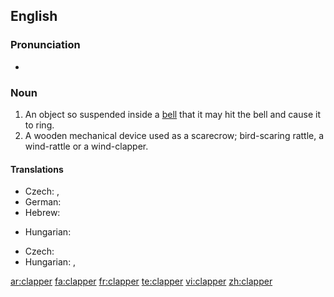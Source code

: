 ==English==

===Pronunciation===
* {{rhymes|æpə(r)}}

===Noun===
{{en-noun}}

# An object so suspended inside a [[bell]] that it may hit the bell and cause it to ring.
# A wooden mechanical device used as a scarecrow; bird-scaring rattle, a wind-rattle or a wind-clapper.

====Translations====
{{trans-top|the tongue of a bell}}
* Czech: {{t|cs|srdce zvonu}}, {{t-|cs|srdce}}
* German: {{t|de|Klöppel|m}}
* Hebrew: {{t+|he|ענבל|m|tr=inbal|sc=Hebr}}
{{trans-mid}}
* Hungarian: {{t|hu|harangnyelv}}
{{trans-bottom}}

{{trans-top|rattle}}
* Czech: {{t|cs|řehtačka|f}}
* Hungarian: {{t|hu|kereplő}}, {{t-|hu|szélkelep}}
{{trans-mid}}
{{trans-bottom}}

[[ar:clapper]]
[[fa:clapper]]
[[fr:clapper]]
[[te:clapper]]
[[vi:clapper]]
[[zh:clapper]]